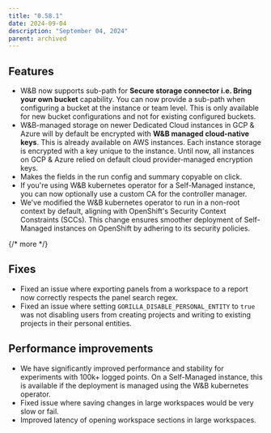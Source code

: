 ```yaml
---
title: "0.58.1"
date: 2024-09-04
description: "September 04, 2024"
parent: archived
---
```


## Features

* W&B now supports sub-path for **Secure storage connector i.e. Bring your own bucket** capability. You can now provide a sub-path when configuring a bucket at the instance or team level. This is only available for new bucket configurations and not for existing configured buckets.
* W&B-managed storage on newer Dedicated Cloud instances in GCP & Azure will by default be encrypted with **W&B managed cloud-native keys**. This is already available on AWS instances. Each instance storage is encrypted with a key unique to the instance. Until now, all instances on GCP & Azure relied on default cloud provider-managed encryption keys.
* Makes the fields in the run config and summary copyable on click.
* If you're using W&B kubernetes operator for a Self-Managed instance, you can now optionally use a custom CA for the controller manager.
* We've modified the W&B kubernetes operator to run in a non-root context by default, aligning with OpenShift's Security Context Constraints (SCCs). This change ensures smoother deployment of Self-Managed instances on OpenShift by adhering to its security policies.

{/* more */}

## Fixes

* Fixed an issue where exporting panels from a workspace to a report now correctly respects the panel search regex.
* Fixed an issue where setting `GORILLA_DISABLE_PERSONAL_ENTITY` to `true` was not disabling users from creating projects and writing to existing projects in their personal entities.

## Performance improvements

* We have significantly improved performance and stability for experiments with 100k+ logged points. On a Self-Managed instance, this is available if the deployment is managed using the W&B kubernetes operator.
* Fixed issue where saving changes in large workspaces would be very slow or fail.
* Improved latency of opening workspace sections in large workspaces.